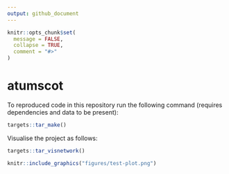 ```yaml
---
output: github_document
---
```


<!-- README.md is generated from README.Rmd. Please edit that file -->

```r
knitr::opts_chunk$set(
  message = FALSE,
  collapse = TRUE,
  comment = "#>"
)
```

# atumscot

<!-- badges: start -->
<!-- badges: end -->

To reproduced code in this repository run the following command (requires dependencies and data to be present):

```r
targets::tar_make()
```

Visualise the project as follows:

```r
targets::tar_visnetwork()
```


```r
knitr::include_graphics("figures/test-plot.png")
```

